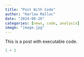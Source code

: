 ---
title: "Post With Code"
author: "Harlow Malloc"
date: "2024-08-26"
categories: [news, code, analysis]
image: "image.jpg"
---

This is a post with executable code.

```{r}
1 + 1
```
